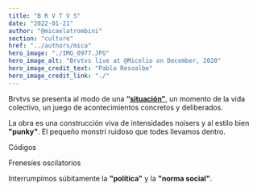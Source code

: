```yaml
---
title: "B R V T V S"
date: "2022-01-21"
author: "@micaelatrombini"
section: "culture"
href: "../authors/mica"
hero_image: "./IMG_0977.JPG"
hero_image_alt: "Brvtvs live at @Micelio on December, 2020"
hero_image_credit_text: "Pablo Resoalbe"
hero_image_credit_link: "./"
---
```


Brvtvs se presenta al modo de una **“<a href='https://monoskop.org/images/d/da/Internacional_Situacionista_Vol_1.pdf' target='_blank'>situación”</a>**, un momento de la vida colectivo, 
un juego de acontecimientos concretos y deliberados.


La obra es una construcción viva de intensidades noisers y al estilo bien **"punky"**. 
El pequeño monstri ruidoso que todes llevamos dentro. 

Códigos

Frenesíes oscilatorios

Interrumpimos súbitamente la **"política"** y la **"norma social"**.